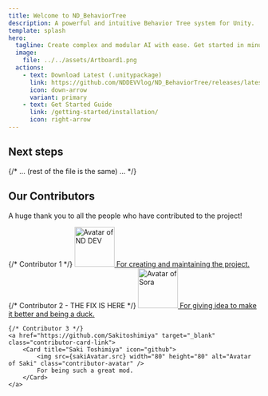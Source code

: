```yaml
---
title: Welcome to ND_BehaviorTree
description: A powerful and intuitive Behavior Tree system for Unity.
template: splash
hero:
  tagline: Create complex and modular AI with ease. Get started in minutes!
  image:
    file: ../../assets/Artboard1.png
  actions:
    - text: Download Latest (.unitypackage)
      link: https://github.com/NDDEVVlog/ND_BehaviorTree/releases/latest
      icon: down-arrow
      variant: primary
    - text: Get Started Guide
      link: /getting-started/installation/
      icon: right-arrow
---
```




## Next steps

{/* ... (rest of the file is the same) ... */}

## Our Contributors

A huge thank you to all the people who have contributed to the project!

<CardGrid>
    {/* Contributor 1 */}
    <a href="https://github.com/NDDEVVlog" target="_blank" class="contributor-card-link">
        <Card title="NDDEVGAME" icon="github">
            <img src={ndDevAvatar.src} width="80" height="80" alt="Avatar of ND DEV" class="contributor-avatar" />
            For creating and maintaining the project.
        </Card>
    </a>
    {/* Contributor 2 - THE FIX IS HERE */}
    <a href="https://www.youtube.com/@sorathedev6739?sub_confirmation=1" target="_blank" class="contributor-card-link">
        <Card title="SORATHEDEV" icon="youtube">
            <img src={soraAvatar.src} width="80" height="80" alt="Avatar of Sora" class="contributor-avatar" />
            For giving idea to make it better and being a duck.
        </Card>
    </a>

    {/* Contributor 3 */}
    <a href="https://github.com/Sakitoshimiya" target="_blank" class="contributor-card-link">
        <Card title="Saki Toshimiya" icon="github">
            <img src={sakiAvatar.src} width="80" height="80" alt="Avatar of Saki" class="contributor-avatar" />
            For being such a great mod.
        </Card>
    </a>
</CardGrid>